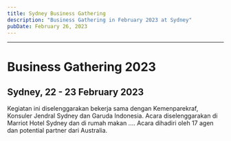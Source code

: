 ```yaml
---
title: Sydney Business Gathering
description: "Business Gathering in February 2023 at Sydney"
pubDate: February 26, 2023
---
```



---
# Business Gathering 2023

## Sydney, 22 - 23 February 2023

<BlogImage src={OperaHouse} alt="Sydney Opera House" />

Kegiatan ini diselenggarakan bekerja sama dengan Kemenparekraf, Konsuler Jendral Sydney dan Garuda Indonesia. Acara diselenggarakan di Marriot Hotel Sydney dan di rumah makan ....
Acara dihadiri oleh 17 agen dan potential partner dari Australia.

